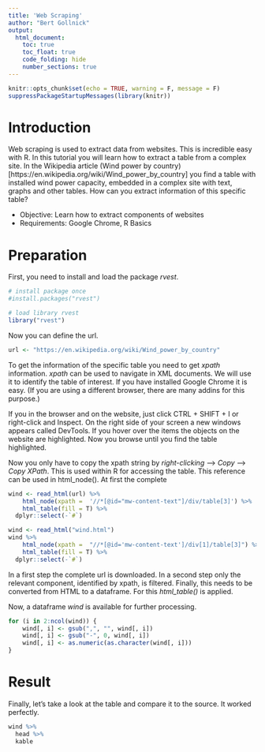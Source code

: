 ```yaml
---
title: 'Web Scraping'
author: "Bert Gollnick"
output: 
  html_document:
    toc: true
    toc_float: true
    code_folding: hide
    number_sections: true
---
```


```r
knitr::opts_chunk$set(echo = TRUE, warning = F, message = F)
suppressPackageStartupMessages(library(knitr))
```

# Introduction

Web scraping is used to extract data from websites. This is incredible easy with R. In this tutorial you will learn how to extract a table from a complex site. In the Wikipedia article (Wind power by country)[https://en.wikipedia.org/wiki/Wind_power_by_country] you find a table with installed wind power capacity, embedded in a complex site with text, graphs and other tables. How can you extract information of this specific table? 

* Objective: Learn how to extract components of websites
* Requirements: Google Chrome, R Basics

# Preparation

First, you need to install and load the package _rvest_.

```r
# install package once
#install.packages("rvest")

# load library rvest
library("rvest")
```

Now you can define the url.
```r
url <- "https://en.wikipedia.org/wiki/Wind_power_by_country"
```

To get the information of the specific table you need to get _xpath_ information. _xpath_ can be used to navigate in XML documents. We will use it to identify the table of interest. If you have installed Google Chrome it is easy. (If you are using a different browser, there are many addins for this purpose.)

If you in the browser and on the website, just click CTRL + SHIFT + I or right-click and Inspect. On the right side of your screen a new windows appears called DevTools. If you hover over the items the objects on the website are highlighted. Now you browse until you find the table highlighted. 

Now you only have to copy the xpath string by _right-clicking_ --> _Copy_ --> _Copy XPath_. This is used within R for accessing the table. This reference can be used in html_node(). At first the complete

```r
wind <- read_html(url) %>% 
	html_node(xpath =  '//*[@id="mw-content-text"]/div/table[3]') %>% 
	html_table(fill = T) %>% 
  dplyr::select(-`#`)
```

```r
wind <- read_html("wind.html") 
wind %>% 
	html_node(xpath =  "//*[@id='mw-content-text']/div[1]/table[3]") %>% # '//*[@id="mw-content-text"]/div/table[3]') %>% 
	html_table(fill = T) %>% 
  dplyr::select(-`#`)

```


In a first step the complete url is downloaded. In a second step only the relevant component, identified by xpath, is filtered. Finally, this needs to be converted from HTML to a dataframe. For this _html_table()_ is applied.

Now, a dataframe _wind_ is available for further processing.

```r
for (i in 2:ncol(wind)) {
	wind[, i] <- gsub(",", "", wind[, i])
	wind[, i] <- gsub("-", 0, wind[, i])
	wind[, i] <- as.numeric(as.character(wind[, i]))
}
```

# Result

Finally, let's take a look at the table and compare it to the source. It worked perfectly.

```r
wind %>% 
  head %>% 
  kable
```